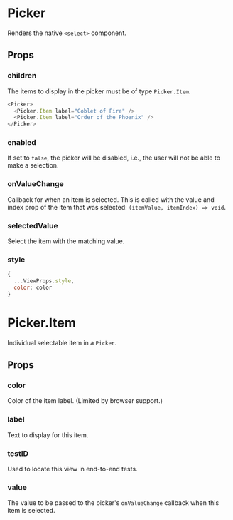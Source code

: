
<Meta title="Components|Picker" />

# Picker

Renders the native `<select>` component.

## Props

<Props of={stories.ofProps} />

### children

The items to display in the picker must be of type `Picker.Item`.

```js
<Picker>
  <Picker.Item label="Goblet of Fire" />
  <Picker.Item label="Order of the Phoenix" />
</Picker>
```

### enabled

If set to `false`, the picker will be disabled, i.e., the user will not be able
to make a selection.

### onValueChange

Callback for when an item is selected. This is called with the value and index
prop of the item that was selected: `(itemValue, itemIndex) => void`.

### selectedValue

Select the item with the matching value.

### style

```js
{
  ...ViewProps.style,
  color: color
}
```

# Picker.Item

Individual selectable item in a `Picker`.

## Props

<Props of={stories.ofPropsItem} />

### color

Color of the item label. (Limited by browser support.)

### label

Text to display for this item.

### testID

Used to locate this view in end-to-end tests.

### value

The value to be passed to the picker's `onValueChange` callback when this item
is selected.
